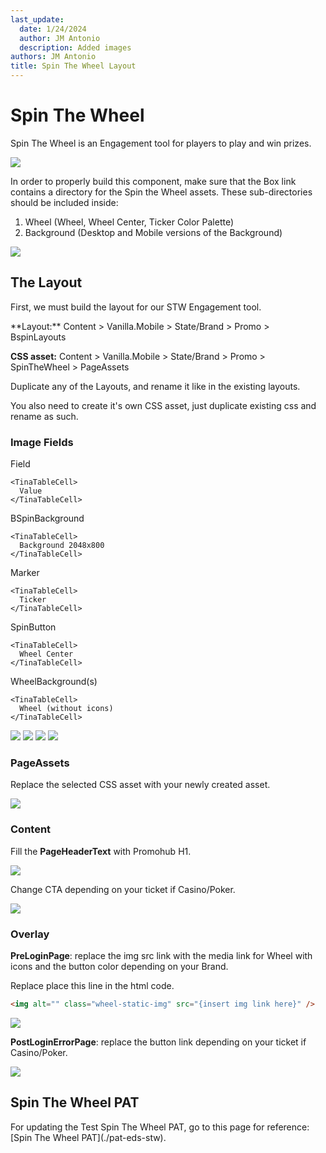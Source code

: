 ```yaml
---
last_update:
  date: 1/24/2024
  author: JM Antonio
  description: Added images
authors: JM Antonio
title: Spin The Wheel Layout
---
```


# Spin The Wheel

Spin The Wheel is an Engagement tool for players to play and win prizes.

![](https://res.cloudinary.com/dlfu36fiw/image/upload/v1709887578/builds/stw/k3lsdnhfs2g0yprea4nv.png)

<Admonition type="info" title="Required Assets">
  In order to properly build this component, make sure that the Box link contains a directory for the Spin the Wheel assets. These sub-directories should be included inside:

  1. Wheel (Wheel, Wheel Center, Ticker Color Palette)
  2. Background (Desktop and Mobile versions of the Background)

  ![](https://res.cloudinary.com/dlfu36fiw/image/upload/v1727754619/builds/stw/Screenshot_2024-10-01_114834_mtkjso.png)
</Admonition>

## The Layout

First, we must build the layout for our STW Engagement tool.

<Admonition type="info" title="SiteCore Path">
  **Layout:**
  Content > Vanilla.Mobile > State/Brand > Promo > BspinLayouts

  **CSS asset:**
  Content > Vanilla.Mobile > State/Brand > Promo > SpinTheWheel > PageAssets
</Admonition>

Duplicate any of the Layouts, and rename it like in the existing layouts.

You also need to create it's own CSS asset, just duplicate existing css and rename as such.

### Image Fields

<TinaTable topHeader={true}>
  <TinaTableRow>
    <TinaTableCell>
      Field
    </TinaTableCell>

    <TinaTableCell>
      Value
    </TinaTableCell>
  </TinaTableRow>

  <TinaTableRow>
    <TinaTableCell>
      BSpinBackground
    </TinaTableCell>

    <TinaTableCell>
      Background 2048x800
    </TinaTableCell>
  </TinaTableRow>

  <TinaTableRow>
    <TinaTableCell>
      Marker
    </TinaTableCell>

    <TinaTableCell>
      Ticker
    </TinaTableCell>
  </TinaTableRow>

  <TinaTableRow>
    <TinaTableCell>
      SpinButton
    </TinaTableCell>

    <TinaTableCell>
      Wheel Center
    </TinaTableCell>
  </TinaTableRow>

  <TinaTableRow>
    <TinaTableCell>
      WheelBackground(s)
    </TinaTableCell>

    <TinaTableCell>
      Wheel (without icons)
    </TinaTableCell>
  </TinaTableRow>
</TinaTable>

![](https://res.cloudinary.com/dlfu36fiw/image/upload/v1709887574/builds/stw/ykpjjxrcj1va9atzetol.png)
![](https://res.cloudinary.com/dlfu36fiw/image/upload/v1709887575/builds/stw/haqanz2xpyrwjygp84qn.png)
![](https://res.cloudinary.com/dlfu36fiw/image/upload/v1709887512/builds/stw/adefyl5vmzuy7yifhewc.png)
![](https://res.cloudinary.com/dlfu36fiw/image/upload/v1709887513/builds/stw/xnwitpgw9o80vhqekbcq.png)

### PageAssets

Replace the selected CSS asset with your newly created asset.

![](https://res.cloudinary.com/dlfu36fiw/image/upload/v1709887511/builds/stw/emon66atrvpflvq5lags.png)

### Content

Fill the **PageHeaderText** with Promohub H1.

![](https://res.cloudinary.com/dlfu36fiw/image/upload/v1709887511/builds/stw/jhvpx6qdbpknhrwfeagh.png)

Change CTA depending on your ticket if Casino/Poker.

![](https://res.cloudinary.com/dlfu36fiw/image/upload/v1709887511/builds/stw/gh5qxcr9z4nutp3ufghn.png)

### Overlay

**PreLoginPage**: replace the img src link with the media link for Wheel with icons and the button color depending on your Brand.

Replace place this line in the html code.

```html
<img alt="" class="wheel-static-img" src="{insert img link here}" />
```

![](https://res.cloudinary.com/dlfu36fiw/image/upload/v1709887513/builds/stw/fri5wbtw7igwvgaweraj.png)

**PostLoginErrorPage**: replace the button link depending on your ticket if Casino/Poker.

![](https://res.cloudinary.com/dlfu36fiw/image/upload/v1709887512/builds/stw/jd1byupxpbleiudqqhpe.png)

## Spin The Wheel PAT

<Admonition type="info" title="Info">
  For updating the Test Spin The Wheel PAT, go to this page for reference: [Spin The Wheel PAT](./pat-eds-stw).
</Admonition>
